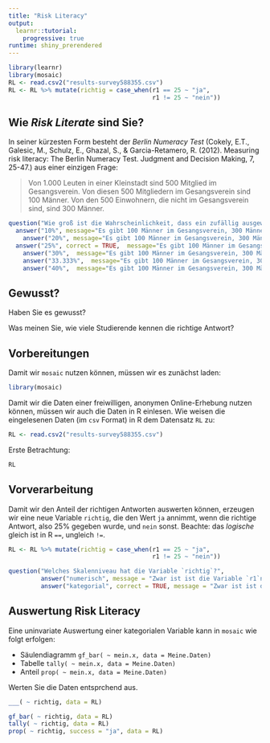 ```yaml
---
title: "Risk Literacy"
output: 
  learnr::tutorial:
    progressive: true
runtime: shiny_prerendered
---
```


```r
library(learnr)
library(mosaic)
RL <- read.csv2("results-survey588355.csv")
RL <- RL %>% mutate(richtig = case_when(r1 == 25 ~ "ja",
                                        r1 != 25 ~ "nein")) 
```

## Wie *Risk Literate* sind Sie? 

In seiner kürzesten Form besteht der *Berlin Numeracy Test* (Cokely, E.T., Galesic, M., Schulz, E., Ghazal, S., & Garcia-Retamero, R. (2012). Measuring risk literacy: The Berlin Numeracy Test.  Judgment and Decision Making, 7, 25-47.) aus einer einzigen Frage:


> Von 1.000 Leuten in einer Kleinstadt sind 500 Mitglied im Gesangsverein. Von diesen 500 Mitgliedern im Gesangsverein sind 100 Männer. Von den 500 Einwohnern, die nicht im Gesangsverein sind, sind 300 Männer.

```r
question("Wie groß ist die Wahrscheinlichkeit, dass ein zufällig ausgewählter Mann ein Mitglied des Gesangsvereins ist?",
  answer("10%", message="Es gibt 100 Männer im Gesangsverein, 300 Männer die nicht im Gesangsverein sind. Insgesamt also 400 Männer, davon 100 im Verein, daher ist 25% richtig."),
    answer("20%", message="Es gibt 100 Männer im Gesangsverein, 300 Männer die nicht im Gesangsverein sind. Insgesamt also 400 Männer, davon 100 im Verein, daher ist 25% richtig."),
  answer("25%", correct = TRUE,  message="Es gibt 100 Männer im Gesangsverein, 300 Männer die nicht im Gesangsverein sind. Insgesamt also 400 Männer, davon 100 im Verein, daher ist 25% richtig."),
    answer("30%",  message="Es gibt 100 Männer im Gesangsverein, 300 Männer die nicht im Gesangsverein sind. Insgesamt also 400 Männer, davon 100 im Verein, daher ist 25% richtig."),
    answer("33.333%",  message="Es gibt 100 Männer im Gesangsverein, 300 Männer die nicht im Gesangsverein sind. Insgesamt also 400 Männer, davon 100 im Verein, daher ist 25% richtig."),
    answer("40%",  message="Es gibt 100 Männer im Gesangsverein, 300 Männer die nicht im Gesangsverein sind. Insgesamt also 400 Männer, davon 100 im Verein, daher ist 25% richtig."))
```

## Gewusst?

Haben Sie es gewusst?

Was meinen Sie, wie viele Studierende kennen die richtige Antwort?

## Vorbereitungen

Damit wir `mosaic` nutzen können, müssen wir es zunächst laden:

```r
library(mosaic)
```

Damit wir die Daten einer freiwilligen, anonymen Online-Erhebung nutzen können, müssen wir auch die Daten in R einlesen. Wie weisen die eingelesenen Daten (im `csv` Format) in R dem Datensatz `RL` zu:

```r
RL <- read.csv2("results-survey588355.csv")
```

Erste Betrachtung:

```r
RL
```

## Vorverarbeitung

Damit wir den Anteil der richtigen Antworten auswerten können, erzeugen wir eine neue Variable `richtig`, die den Wert `ja` annimmt, wenn die richtige Antwort, also $25\%$ gegeben wurde, und `nein` sonst. Beachte: das *logische* gleich ist in R `==`, ungleich `!=`.

```r
RL <- RL %>% mutate(richtig = case_when(r1 == 25 ~ "ja",
                                        r1 != 25 ~ "nein")) 
```

```r
question("Welches Skalenniveau hat die Variable `richtig`?",
         answer("numerisch", message = "Zwar ist ist die Variable `r1`numerisch, diese wird aber in eine kategoriale transformiert. Bei nur zwei Ausprägungen (ja, nein) spricht man auch von einer binären Variable."),
         answer("kategorial", correct = TRUE, message = "Zwar ist ist die Variable `r1`numerisch, diese wird aber in eine kategoriale transformiert. Bei nur zwei Ausprägungen (ja, nein) spricht man auch von einer binären Variable."))
```

## Auswertung Risk Literacy

Eine uninvariate Auswertung einer kategorialen Variable kann in `mosaic` wie folgt erfolgen:

- Säulendiagramm `gf_bar( ~ mein.x, data = Meine.Daten)`
- Tabelle `tally( ~ mein.x, data = Meine.Daten)`
- Anteil `prop( ~ mein.x, data = Meine.Daten)`

Werten Sie die Daten entsprchend aus.

```r
___( ~ richtig, data = RL)
```

```r
gf_bar( ~ richtig, data = RL)
tally( ~ richtig, data = RL)
prop( ~ richtig, success = "ja", data = RL)
```





